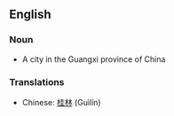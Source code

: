==English==
===Noun===
*A city in the Guangxi province of China

===Translations===
*Chinese: [[桂林]] (Guìlín)